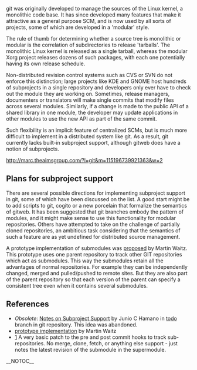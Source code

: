git was originally developed to manage the sources of the Linux kernel, a monolithic code base. It has since developed many features that make it attractive as a general purpose SCM, and is now used by all sorts of projects, some of which are developed in a 'modular' style.

The rule of thumb for determining whether a source tree is monolithic or modular is the correlation of subdirectories to release 'tarballs'. The monolithic Linux kernel is released as a single tarball, whereas the modular Xorg project releases dozens of such packages, with each one potentially having its own release schedule.

Non-distributed revision control systems such as CVS or SVN do not enforce this distinction; large projects like KDE and GNOME host hundreds of subprojects in a single repository and developers only ever have to check out the module they are working on. Sometimes, release managers, documenters or translators will make single commits that modify files across several modules. Similarly, if a change is made to the public API of a shared library in one module, the developer may update applications in other modules to use the new API as part of the same commit.

Such flexibility is an implicit feature of centralized SCMs, but is much more difficult to implement in a distributed system like git. As a result, git currently lacks built-in subproject support, although gitweb does have a notion of subprojects.

http://marc.theaimsgroup.com/?l=git&m=115196739921363&w=2

== Plans for subproject support ==

There are several possible directions for implementing subproject support in git, some of which have been discussed on the list. A good start might be to add scripts to git, cogito or a new porcelain that formalize the semantics of gitweb. It has been suggested that git branches embody the pattern of modules, and it might make sense to use this functionality for modular repositories. Others have attempted to take on the challenge of partially cloned repositories, an ambitious task considering that the semantics of such a feature are as yet undefined for distributed source management.

A prototype implementation of submodules was [http://marc.theaimsgroup.com/?t=116405956000002&r=1&w=2 proposed] by Martin Waitz. This prototype uses one parent repository to track other GIT repositories which act as submodules. This way the submodules retain all the advantages of normal repositories. For example they can be independently changed, merged and pulled/pushed to remote sites. But they are also part of the parent repository so that each version of the parent can specify a consistent tree even when it contains several submodules.

== References ==

* <i>Obsolete</i>: [http://git.kernel.org/?p=git/git.git;a=blob;f=Subpro.txt;h=713b72eea20e567622e2d29d8d6ad258970ec103;hb=874a2aa6053e778a22c985323c69311cfffb65a7 Notes on Subproject Support] by Junio C Hamano in [http://www.kernel.org/git/?p=git/git.git;a=tree;h=todo;hb=todo todo] branch in git repository. This idea was abandoned.
* [http://git.admingilde.org/tali/git.git/module2 prototype implementation] by Martin Waitz
* [http://lists.zerezo.com/git/msg334627.html] A very basic patch to the pre and post commit hooks to track sub-repositories.  No merge, clone, fetch, or anything else support - just notes the latest revision of the submodule in the supermodule.

__NOTOC__